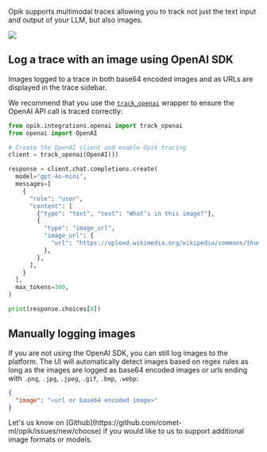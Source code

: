 Opik supports multimodal traces allowing you to track not just the text input and output of your LLM, but also images.

<Frame>
  <img src="/img/tracing/image_trace.png" />
</Frame>

## Log a trace with an image using OpenAI SDK

Images logged to a trace in both base64 encoded images and as URLs are displayed in the trace sidebar.

We recommend that you use the [`track_openai`](https://www.comet.com/docs/opik/python-sdk-reference/integrations/openai/track_openai.html) wrapper to ensure the OpenAI API call is traced correctly:

```python
from opik.integrations.openai import track_openai
from openai import OpenAI

# Create the OpenAI client and enable Opik tracing
client = track_openai(OpenAI())

response = client.chat.completions.create(
  model="gpt-4o-mini",
  messages=[
    {
      "role": "user",
      "content": [
        {"type": "text", "text": "What’s in this image?"},
        {
          "type": "image_url",
          "image_url": {
            "url": "https://upload.wikimedia.org/wikipedia/commons/thumb/d/dd/Gfp-wisconsin-madison-the-nature-boardwalk.jpg/2560px-Gfp-wisconsin-madison-the-nature-boardwalk.jpg",
          },
        },
      ],
    }
  ],
  max_tokens=300,
)

print(response.choices[0])
```

## Manually logging images

If you are not using the OpenAI SDK, you can still log images to the platform. The UI will automatically detect images based on regex rules as long as the images are logged as base64 encoded images or urls ending with `.png`, `.jpg`, `.jpeg`, `.gif`, `.bmp`, `.webp`:

```json
{
  "image": "<url or base64 encoded image>"
}
```

<Tip>
  Let's us know on [Github](https://github.com/comet-ml/opik/issues/new/choose) if you would like to us to support
  additional image formats or models.
</Tip>
